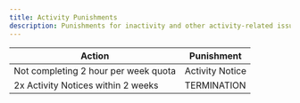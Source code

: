 ```yaml
---
title: Activity Punishments
description: Punishments for inactivity and other activity-related issues.
---
```


| Action                               | Punishment                                                             |
| ------------------------------------ | ---------------------------------------------------------------------- |
| Not completing 2 hour per week quota | <span className="text-orange-400 font-semibold">Activity Notice</span> |
| 2x Activity Notices within 2 weeks   | <span className="text-red-800 font-semibold">TERMINATION</span>        |
